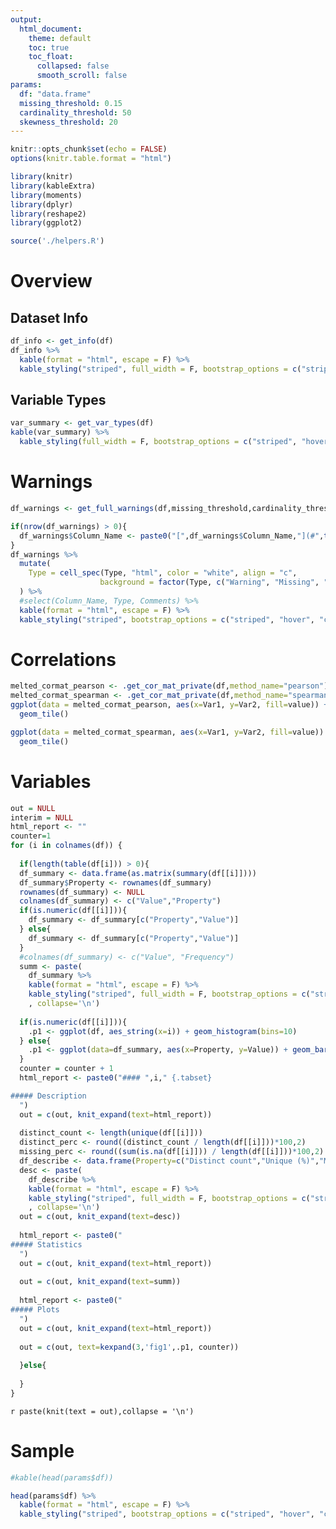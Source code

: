 ```yaml
---
output: 
  html_document:
    theme: default
    toc: true
    toc_float:
      collapsed: false
      smooth_scroll: false
params:
  df: "data.frame"
  missing_threshold: 0.15
  cardinality_threshold: 50
  skewness_threshold: 20
---
```


```r
knitr::opts_chunk$set(echo = FALSE)
options(knitr.table.format = "html") 

library(knitr)
library(kableExtra)
library(moments)
library(dplyr)
library(reshape2)
library(ggplot2)

```

```r
source('./helpers.R')

```

# Overview {.tabset}

## Dataset Info
```r
df_info <- get_info(df)
df_info %>%
  kable(format = "html", escape = F) %>%
  kable_styling("striped", full_width = F, bootstrap_options = c("striped", "hover", "condensed", "responsive"),position = "left")

```

## Variable Types
```r
var_summary <- get_var_types(df)
kable(var_summary) %>%
  kable_styling(full_width = F, bootstrap_options = c("striped", "hover", "condensed", "responsive"),position = "left")

```

# Warnings
```r
df_warnings <- get_full_warnings(df,missing_threshold,cardinality_threshold,skewness_threshold)

if(nrow(df_warnings) > 0){
  df_warnings$Column_Name <- paste0("[",df_warnings$Column_Name,"](#",tolower(df_warnings$Column_Name),")")
}
df_warnings %>%
  mutate(
    Type = cell_spec(Type, "html", color = "white", align = "c", 
                    background = factor(Type, c("Warning", "Missing", "Skewed", "Zeros", "Rejected"), c("#FF8800", "#3E4551", "#aa66cc","#33b5e5", "#CC0000")))
  ) %>%
  #select(Column_Name, Type, Comments) %>%
  kable(format = "html", escape = F) %>%
  kable_styling("striped", bootstrap_options = c("striped", "hover", "condensed", "responsive"),position = "left")

```

# Correlations
```r
melted_cormat_pearson <- .get_cor_mat_private(df,method_name="pearson")
melted_cormat_spearman <- .get_cor_mat_private(df,method_name="spearman")
ggplot(data = melted_cormat_pearson, aes(x=Var1, y=Var2, fill=value)) + ggtitle("Pearson") + 
  geom_tile()

ggplot(data = melted_cormat_spearman, aes(x=Var1, y=Var2, fill=value)) + ggtitle("Spearman") + 
  geom_tile()

```

# Variables
```r

out = NULL
interim = NULL
html_report <- ""
counter=1
for (i in colnames(df)) {
  
  if(length(table(df[i])) > 0){
  df_summary <- data.frame(as.matrix(summary(df[[i]])))
  df_summary$Property <- rownames(df_summary)
  rownames(df_summary) <- NULL
  colnames(df_summary) <- c("Value","Property")
  if(is.numeric(df[[i]])){
    df_summary <- df_summary[c("Property","Value")]
  } else{
    df_summary <- df_summary[c("Property","Value")]
  }
  #colnames(df_summary) <- c("Value", "Frequency")
  summ <- paste(
    df_summary %>%
    kable(format = "html", escape = F) %>%
    kable_styling("striped", full_width = F, bootstrap_options = c("striped", "hover", "condensed", "responsive"),position = "left")
    , collapse='\n')
  
  if(is.numeric(df[[i]])){
    .p1 <- ggplot(df, aes_string(x=i)) + geom_histogram(bins=10)
  } else{
    .p1 <- ggplot(data=df_summary, aes(x=Property, y=Value)) + geom_bar(stat="identity")
  }
  counter = counter + 1
  html_report <- paste0("#### ",i," {.tabset}

##### Description
  ")
  out = c(out, knit_expand(text=html_report))
  
  distinct_count <- length(unique(df[[i]]))
  distinct_perc <- round((distinct_count / length(df[[i]]))*100,2)
  missing_perc <- round((sum(is.na(df[[i]])) / length(df[[i]]))*100,2)
  df_describe <- data.frame(Property=c("Distinct count","Unique (%)","Missing (%)"),Value=c(distinct_count,distinct_perc,missing_perc))
  desc <- paste(
    df_describe %>%
    kable(format = "html", escape = F) %>%
    kable_styling("striped", full_width = F, bootstrap_options = c("striped", "hover", "condensed", "responsive"),position = "left")
    , collapse='\n')
  out = c(out, knit_expand(text=desc))
  
  html_report <- paste0("
##### Statistics
  ")
  out = c(out, knit_expand(text=html_report))
  
  out = c(out, knit_expand(text=summ))
  
  html_report <- paste0("
##### Plots
  ")
  out = c(out, knit_expand(text=html_report))
  
  out = c(out, text=kexpand(3,'fig1',.p1, counter))
  
  }else{
    
  }
}

```

`r paste(knit(text = out),collapse = '\n')`

# Sample
```r
#kable(head(params$df))

head(params$df) %>%
  kable(format = "html", escape = F) %>%
  kable_styling("striped", bootstrap_options = c("striped", "hover", "condensed", "responsive"),position = "left")
```
